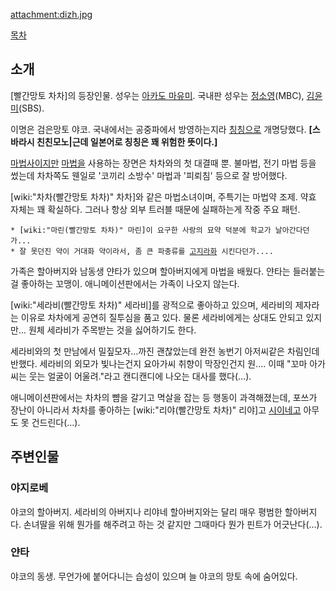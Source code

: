 attachment:dizh.jpg

[[목차]]

== 소개 ==
[빨간망토 차차]의 등장인물. 성우는 [[아카도 마유미]]. 국내판 성우는 [[정소영]](MBC), [[김윤미]](SBS).

이명은 검은망토 야코. 국내에서는 공중파에서 방영하는지라 [[칭칭]]으로 개명당했다. '''[스바라시 친친모노|근데 일본어로 칭칭은 꽤 위험한 뜻이다.]'''

[[마법사]]이지만 [[마법]]을 사용하는 장면은 차차와의 첫 대결때 뿐. 불마법, 전기 마법 등을 썼는데 차차쪽도 웬일로 '코끼리 소방수' 마법과 '피뢰침' 등으로 잘 방어했다.

[wiki:"차차(빨간망토 차차)" 차차]와 같은 마법소녀이며, 주특기는 마법약 조제. 약효 자체는 꽤 확실하다. 그러나 항상 외부 트러블 때문에 실패하는게 작중 주요 패턴.

 * [wiki:"마린(빨간망토 차차)" 마린]이 요구한 사랑의 묘약 덕분에 학교가 날아간다던가...
 * 잘 못던진 약이 거대화 약이라서, 좀 큰 파충류를 [[고지라]]화 시킨다던가.... 

가족은 할아버지와 남동생 얀타가 있으며 할아버지에게 마법을 배웠다. 얀타는 들러붙는 걸 좋아하는 꼬맹이. 애니메이션판에서는 가족이 나오지 않는다.

[wiki:"세라비(빨간망토 차차)" 세라비]를 광적으로 좋아하고 있으며, 세라비의 제자라는 이유로 차차에게 공연히 질투심을 품고 있다. 물론 세라비에게는 상대도 안되고 있지만... 원체 세라비가 주목받는 것을 싫어하기도 한다.

세라비와의 첫 만남에서 밀짚모자…까진 괜찮았는데 완전 농번기 아저씨같은 차림인데 반했다. 세라비의 외모가 빛나는건지 요아가씨 취향이 막장인건지 원…. 이때 "꼬마 아가씨는 웃는 얼굴이 어울려."라고 캔디캔디에 나오는 대사를 했다(…).

애니메이션판에서는 차차의 뺨을 갈기고 멱살을 잡는 등 행동이 과격해졌는데, 포쓰가 장난이 아니라서 차차를 좋아하는 [wiki:"리야(빨간망토 차차)" 리야]고 [[시이네]]고 아무도 못 건드린다(...).

== 주변인물 ==
=== 야지로베 ===
야코의 할아버지. 세라비의 아버지나 리야네 할아버지와는 달리 매우 평범한 할아버지다. 손녀딸을 위해 뭔가를 해주려고 하는 것 같지만 그때마다 뭔가 핀트가 어긋난다(…).

=== 얀타 ===
야코의 동생. 무언가에 붙어다니는 습성이 있으며 늘 야코의 망토 속에 숨어있다.
